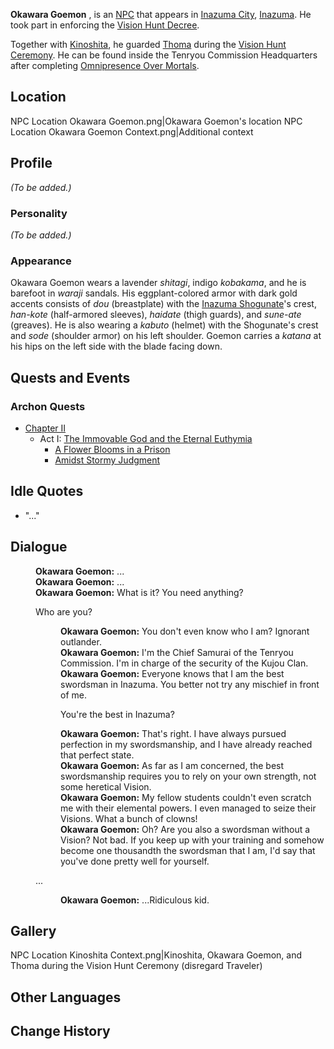 {{Meta
<!-- REMOVE THIS TEMPLATE AFTER ADDING MISSING INFO -->
|missing_NPC_profile  = yes
}}
{{Character Infobox
|type             = NPC
|image            = NPC Okawara Goemon.png
|region           = Inazuma
|affiliation      = Tenryou Commission
|title            = Yoriki
}}
'''Okawara Goemon''' {{Lang|ja=大河原五右衛門|ja_rm=Ookawara Goemon}}, is an [[NPC]] that appears in [[Inazuma City]], [[Inazuma]]. He took part in enforcing the [[Vision Hunt Decree]].

Together with [[Kinoshita]], he guarded [[Thoma]] during the [[Vision Hunt Ceremony]]. He can be found inside the Tenryou Commission Headquarters after completing [[Omnipresence Over Mortals]].

==Location==
<gallery hideaddbutton="true" captionalign="center">
NPC Location Okawara Goemon.png|Okawara Goemon's location
NPC Location Okawara Goemon Context.png|Additional context
</gallery>

==Profile==
<!-- detailed story/lore information goes here -->
''(To be added.)''

===Personality===
''(To be added.)''

===Appearance===
Okawara Goemon wears a  lavender ''shitagi'', indigo ''kobakama'', and he is barefoot in ''waraji'' sandals. His eggplant-colored armor with dark gold accents consists of ''dou'' (breastplate) with the [[Inazuma Shogunate]]'s crest, ''han-kote'' (half-armored sleeves), ''haidate'' (thigh guards), and ''sune-ate'' (greaves). He is also wearing a ''kabuto'' (helmet) with the Shogunate's crest and ''sode'' (shoulder armor) on his left shoulder. Goemon carries a ''katana'' at his hips on the left side with the blade facing down.

==Quests and Events==
===Archon Quests===
* [[Chapter II]]
** Act I: [[The Immovable God and the Eternal Euthymia]]
*** [[A Flower Blooms in a Prison]]
*** [[Amidst Stormy Judgment]]

==Idle Quotes==
*"..."

==Dialogue==
{{Dialogue start}}
:'''Okawara Goemon:''' ...
:'''Okawara Goemon:''' ...
:'''Okawara Goemon:''' What is it? You need anything?
:{{DIcon}} Who are you?
::'''Okawara Goemon:''' You don't even know who I am? Ignorant outlander.
::'''Okawara Goemon:''' I'm the Chief Samurai of the Tenryou Commission. I'm in charge of the security of the Kujou Clan.
::'''Okawara Goemon:''' Everyone knows that I am the best swordsman in Inazuma. You better not try any mischief in front of me.
::{{DIcon}} You're the best in Inazuma?
::'''Okawara Goemon:''' That's right. I have always pursued perfection in my swordsmanship, and I have already reached that perfect state.
::'''Okawara Goemon:''' As far as I am concerned, the best swordsmanship requires you to rely on your own strength, not some heretical Vision.
::'''Okawara Goemon:''' My fellow students couldn't even scratch me with their elemental powers. I even managed to seize their Visions. What a bunch of clowns!
::'''Okawara Goemon:''' Oh? Are you also a swordsman without a Vision? Not bad. If you keep up with your training and somehow become one thousandth the swordsman that I am, I'd say that you've done pretty well for yourself.
:{{DIcon}} ...
::'''Okawara Goemon:''' ...Ridiculous kid.
{{Dialogue end}}

==Gallery==
<gallery hideaddbutton="true" captionalign="center">
NPC Location Kinoshita Context.png|Kinoshita, Okawara Goemon, and Thoma during the Vision Hunt Ceremony (disregard Traveler)
</gallery>

==Other Languages==
{{Other Languages|default_hidden = 1
|en      = Okawara Goemon
|zhs     = 大河原五右卫门
|zhs_rm  = Dàhéyuán Wǔyòuwèimén
|zht     = 大河原五右衛門
|zht_rm  = Dàhéyuán Wǔyòuwèimén
|ja      = {{Rubi|大|おお|河|か|原|わら|五右|ご|衛|え|門|もん}}
|ja_rm   = Ookawara Goemon
|ko      = 오오카와라 고에몬
|ko_rm   = Ookawara Goemon
|es      = Okawara Goemon
|fr      = Okawara Goemon
|ru      = Окавара Гоэмон
|th      = Okawara Goemon
|vi      = Okawara Goemon
|de      = Okawara Goemon
|id      = Okawara Goemon
|pt      = Okawara Goemon
}}

==Change History==
{{Change History|2.0}}
<!--
==References==
{{Reflist}}-->
